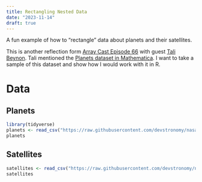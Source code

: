 ```yaml
---
title: Rectangling Nested Data
date: "2023-11-14"
draft: true
---
```


A fun example of how to "rectangle" data about planets and their satellites.

This is another reflection form [Array Cast Episode 66](https://www.arraycast.com/episodes/episode66-tali-beynon) with guest [Tali Beynon](https://taliesin.ai).
Tali mentioned the [Planets dataset in Mathematica](https://tali.link/projects/mathematica/dataset/).
I want to take a sample of this dataset and show how I would work with it in R.

# Data

## Planets

```r
library(tidyverse)
planets <- read_csv("https://raw.githubusercontent.com/devstronomy/nasa-data-scraper/master/data/csv/planets.csv", show_col_types = FALSE)
planets
```

## Satellites

```r
satellites <- read_csv("https://raw.githubusercontent.com/devstronomy/nasa-data-scraper/master/data/csv/satellites.csv", show_col_types = FALSE)
satellites
```

